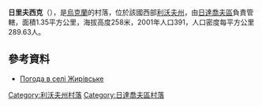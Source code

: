 {{coord|49|16|44|N|24|10|6|E|scale:100000|display=title}}

'''日里夫西克'''（{{lang-uk|Жирівське}}），是[[烏克蘭|烏克蘭]]的村落，位於該國西部[[利沃夫州|利沃夫州]]，由[[日達喬夫區|日達喬夫區]]負責管轄，面積1.35平方公里，海拔高度258米，2001年人口391，人口密度每平方公里289.63人。

==參考資料==
* [http://weather.in.ua/ua/l'vovskaja/7743 Погода в селі Жирівське] {{Wayback|url=http://weather.in.ua/ua/l%27vovskaja/7743 |date=20141112142255 }}

{{DEFAULTSORT:Жирівське}}
[[Category:利沃夫州村落|Category:利沃夫州村落]]
[[Category:日達喬夫區村落|Category:日達喬夫區村落]]


{{Lviv-geo-stub}}